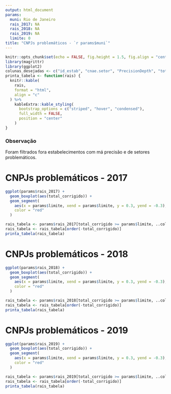 ```yaml
---
output: html_document
params:
  muni: Rio de Janeiro
  rais_2017: NA
  rais_2018: NA
  rais_2019: NA
  limite: 0
title: "CNPJs problemáticos - `r params$muni`"
---
```


```r
knitr::opts_chunk$set(echo = FALSE, fig.height = 1.5, fig.align = "center")
library(magrittr)
library(ggplot2)
colunas_desejadas <- c("id_estab", "cnae.setor", "PrecisionDepth", "total_corrigido", "razao_social", "MatchedAddress", "link")
printa_tabela <- function(rais) {
  knitr::kable(
    rais, 
    format = "html", 
    align = "c"
  ) %>% 
    kableExtra::kable_styling(
      bootstrap_options = c("striped", "hover", "condensed"),
      full_width = FALSE,
      position = "center"
    )
}
```

### Observação

Foram filtrados fora estabelecimentos com má precisão e de setores problemáticos.

# CNPJs problemáticos - 2017

```r
ggplot(params$rais_2017) + 
  geom_boxplot(aes(total_corrigido)) +
  geom_segment(
    aes(x = params$limite, xend = params$limite, y = 0.3, yend = -0.3), 
    color = "red"
  )

rais_tabela <- params$rais_2017[total_corrigido >= params$limite, ..colunas_desejadas]
rais_tabela <- rais_tabela[order(-total_corrigido)]
printa_tabela(rais_tabela)

```

# CNPJs problemáticos - 2018

```r
ggplot(params$rais_2018) + 
  geom_boxplot(aes(total_corrigido)) +
  geom_segment(
    aes(x = params$limite, xend = params$limite, y = 0.3, yend = -0.3), 
    color = "red"
  )

rais_tabela <- params$rais_2018[total_corrigido >= params$limite, ..colunas_desejadas]
rais_tabela <- rais_tabela[order(-total_corrigido)]
printa_tabela(rais_tabela)
```

# CNPJs problemáticos - 2019

```r
ggplot(params$rais_2019) + 
  geom_boxplot(aes(total_corrigido)) +
  geom_segment(
    aes(x = params$limite, xend = params$limite, y = 0.3, yend = -0.3), 
    color = "red"
  )

rais_tabela <- params$rais_2019[total_corrigido >= params$limite, ..colunas_desejadas]
rais_tabela <- rais_tabela[order(-total_corrigido)]
printa_tabela(rais_tabela)
```

